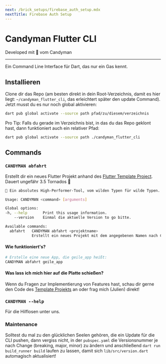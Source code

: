 ```yaml
---
next: /brick_setups/firebase_auth_setup.mdx
nextTitle: Firebase Auth Setup
---
```


# Candyman Flutter CLI

Developed mit 💙 vom Candyman

---

Ein Command Line Interface für Dart, das nur ein Gas kennt.

## Installieren

Clone dir das Repo (am besten direkt in dein Root-Verzeichnis, damit es hier liegt: ```~/candyman_flutter_cli```, das erleichtert später den update Command). Jetzt musst du es nur noch global aktivieren:

```sh
dart pub global activate --source path pfad/zu/diesem/verzeichnis
```

Pro Tip: Falls du gerade im Verzeichnis bist, in das du das Repo geklont hast, dann funktioniert auch ein relativer Pfad:

```sh
dart pub global activate --source path ./candyman_flutter_cli
```

## Commands

### `CANDYMAN abfahrt`

Erstellt dir ein neues Flutter Projekt anhand des [Flutter Template Project][template_project_link]. Dauert ungefähr 3.5 Tornados 🍺

```sh
🥵 Ein absolutes High-Performer-Tool, vom wilden Typen für wilde Typen.

Usage: CANDYMAN <command> [arguments]

Global options:
-h, --help       Print this usage information.
    --version    Einmal die aktuelle Version to go bitte.

Available commands:
  abfahrt   CANDYMAN abfahrt <projektname>
            Erstellt ein neues Projekt mit dem angegebenen Namen nach CANDYMAN Maßstäben (to the 🌝) im aktuellen Verzeichnis.
```

#### Wie funktioniert's?

```sh
# Erstelle eine neue App, die geile_app heißt:
CANDYMAN abfahrt geile_app
```

#### Was lass ich mich hier auf die Platte schießen?

Wenn du Fragen zur Implementierung von Features hast, schau dir gerne den Code des [Template Projekts][template_project_link] an oder frag mich (Julien) direkt!

### `CANDYMAN --help`

Für die Hilflosen unter uns.

### Maintenance

Solltest du mal zu den glücklichen Seelen gehören, die ein Update für die CLI pushen, dann vergiss nicht, in der ```pubspec.yaml``` die Versionsnummer je nach Change (breaking, major, minor) zu ändern und anschließend ```dart run build_runner build``` laufen zu lassen, damit sich ```lib/src/version.dart``` automagisch aktualisiert!

[template_project_link]: https://github.com/julienandco/template_project

